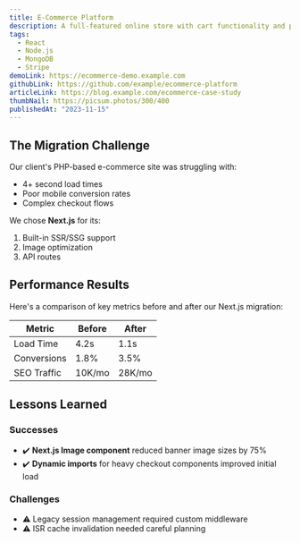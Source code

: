 ```yaml
---
title: E-Commerce Platform
description: A full-featured online store with cart functionality and payment processing
tags:
  - React
  - Node.js
  - MongoDB
  - Stripe
demoLink: https://ecommerce-demo.example.com
githubLink: https://github.com/example/ecommerce-platform
articleLink: https://blog.example.com/ecommerce-case-study
thumbNail: https://picsum.photos/300/400
publishedAt: "2023-11-15"
---
```



## The Migration Challenge

Our client's PHP-based e-commerce site was struggling with:

- 4+ second load times  
- Poor mobile conversion rates  
- Complex checkout flows  

We chose **Next.js** for its:
1. Built-in SSR/SSG support  
2. Image optimization  
3. API routes  

## Performance Results

Here's a comparison of key metrics before and after our Next.js migration:

| Metric       | Before  | After   |
|--------------|---------|---------|
| Load Time    | 4.2s    | 1.1s    |
| Conversions  | 1.8%    | 3.5%    |
| SEO Traffic  | 10K/mo  | 28K/mo  |

## Lessons Learned

### Successes
- ✔️ **Next.js Image component** reduced banner image sizes by 75%  
- ✔️ **Dynamic imports** for heavy checkout components improved initial load  

### Challenges
- ⚠️ Legacy session management required custom middleware  
- ⚠️ ISR cache invalidation needed careful planning  
